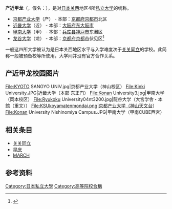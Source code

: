 {{onesource|time=2015-03-01T06:49:14+00:00}}
'''产近甲龙'''（{{lang-ja|産近甲龍}}，假名：{{lang|ja|さんきんこうりゅう}}），是对[[日本|日本]][[关西|关西]]地区4所[[私立大学|私立大学]]的统称。
* [[京都产业大学|京都产业大学]]（产） - 本部：[[京都府|京都府]][[京都市|京都市]]北区
* [[近畿大学|近畿大学]]（近） - 本部：[[大阪府|大阪府]][[东大阪市|东大阪市]]
* [[甲南大学|甲南大学]]（甲） - 本部：[[兵库县|兵库县]][[神戸市|神戸市]]东灘区
* [[龙谷大学|龙谷大学]]（龙） - 本部：[[京都府|京都府]][[京都市|京都市]]伏见区<ref>{{cite web|title=産近甲龍/用語集|url=https://passnavi.evidus.com/words/%E7%94%A3%E8%BF%91%E7%94%B2%E9%BE%8D/html/1|language=ja|accessdate=2015-03-01|deadurl=yes|archiveurl=https://web.archive.org/web/20150402153657/https://passnavi.evidus.com/words/%E7%94%A3%E8%BF%91%E7%94%B2%E9%BE%8D/html/1|archivedate=2015-04-02}}</ref>

一般这四所大学被认为是日本关西地区水平与入学难度次于[[关关同立|关关同立]]的学校。此简称一般被预备校等所使用，大学间并没有官方合作关系。

== 产近甲龙校园图片 ==
<gallery caption="产近甲龙" widths="180px" heights="120px" perrow="4">
File:KYOTO SANGYO UNIV.jpg|京都产业大学（神山校区）
File:Kinki University.JPG|近畿大学（本部 东正门）
File:Konan University3.jpg|甲南大学（岡本校区）
File:Ryukoku University04nt3200.jpg|龍谷大学（大宮学舎・本館（重文））
File:KSUkoyamatenmondai.png|京都产业大学（神山天文台）
File:Konan University Nishinomiya Campus.JPG|甲南大学（甲南CUBE西宮）
</gallery>
==相关条目==
* [[关关同立|关关同立]]
* [[早庆|早庆]]
* [[MARCH_(日本五所私立大学)|MARCH]]
==参考资料==
{{reflist}}

[[Category:日本私立大學|Category:日本私立大學]]
[[Category:高等院校合稱|Category:高等院校合稱]]